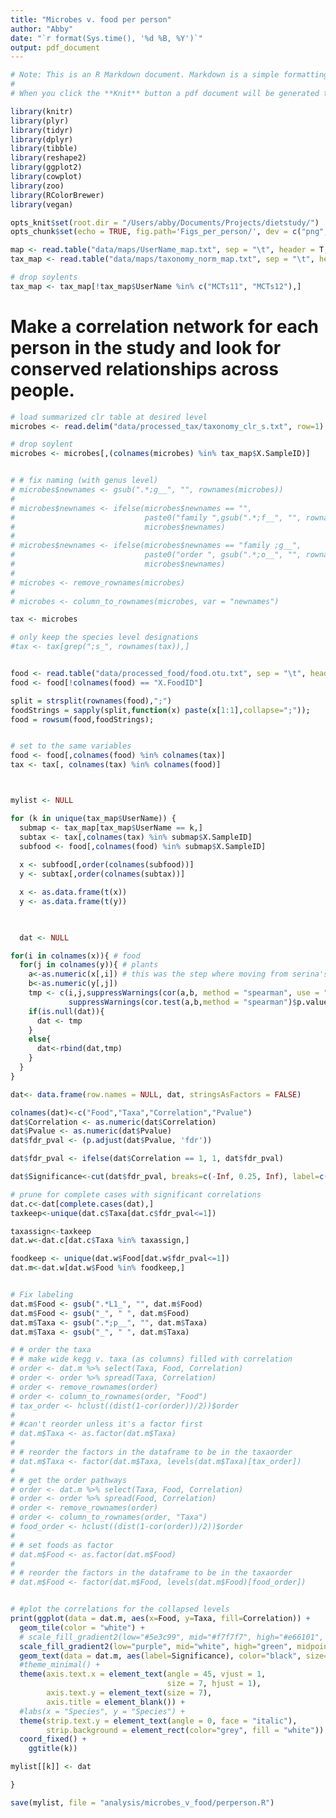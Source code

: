 ```yaml
---
title: "Microbes v. food per person"
author: "Abby"
date: "`r format(Sys.time(), '%d %B, %Y')`"
output: pdf_document
---
```


```r

# Note: This is an R Markdown document. Markdown is a simple formatting syntax for authoring HTML, PDF, and MS Word documents. For more details on using R Markdown see <http://rmarkdown.rstudio.com>.
# 
# When you click the **Knit** button a pdf document will be generated that includes both content as well as the output of any embedded R code chunks within the document. You need LaTex to make a pdf.

library(knitr)
library(plyr)
library(tidyr)
library(dplyr)
library(tibble)
library(reshape2)
library(ggplot2)
library(cowplot)
library(zoo)
library(RColorBrewer)
library(vegan)

opts_knit$set(root.dir = "/Users/abby/Documents/Projects/dietstudy/")
opts_chunk$set(echo = TRUE, fig.path='Figs_per_person/', dev = c("png", "pdf"), dpi = 300)

```

```r
map <- read.table("data/maps/UserName_map.txt", sep = "\t", header = T, comment = "")
tax_map <- read.table("data/maps/taxonomy_norm_map.txt", sep = "\t", header = T, comment = "")

# drop soylents
tax_map <- tax_map[!tax_map$UserName %in% c("MCTs11", "MCTs12"),]
```


# Make a correlation network for each person in the study and look for conserved relationships across people.

```r

# load summarized clr table at desired level
microbes <- read.delim("data/processed_tax/taxonomy_clr_s.txt", row=1) 

# drop soylent
microbes <- microbes[,(colnames(microbes) %in% tax_map$X.SampleID)]


# # fix naming (with genus level)
# microbes$newnames <- gsub(".*;g__", "", rownames(microbes))
# 
# microbes$newnames <- ifelse(microbes$newnames == "", 
#                             paste0("family ",gsub(".*;f__", "", rownames(microbes))), 
#                             microbes$newnames)
# 
# microbes$newnames <- ifelse(microbes$newnames == "family ;g__",
#                             paste0("order ", gsub(".*;o__", "", rownames(microbes))),
#                             microbes$newnames)
# 
# microbes <- remove_rownames(microbes)
# 
# microbes <- column_to_rownames(microbes, var = "newnames")

tax <- microbes

# only keep the species level designations
#tax <- tax[grep(";s_", rownames(tax)),]


food <- read.table("data/processed_food/food.otu.txt", sep = "\t", header = T, comment = "", row.names = "taxonomy")
food <- food[!colnames(food) == "X.FoodID"]

split = strsplit(rownames(food),";")
foodStrings = sapply(split,function(x) paste(x[1:1],collapse=";"));
food = rowsum(food,foodStrings);


# set to the same variables
food <- food[,colnames(food) %in% colnames(tax)]
tax <- tax[, colnames(tax) %in% colnames(food)]



mylist <- NULL

for (k in unique(tax_map$UserName)) {
  submap <- tax_map[tax_map$UserName == k,]
  subtax <- tax[,colnames(tax) %in% submap$X.SampleID]
  subfood <- food[,colnames(food) %in% submap$X.SampleID]
  
  x <- subfood[,order(colnames(subfood))]
  y <- subtax[,order(colnames(subtax))]

  x <- as.data.frame(t(x))
  y <- as.data.frame(t(y))
  


  dat <- NULL

for(i in colnames(x)){ # food
  for(j in colnames(y)){ # plants
    a<-as.numeric(x[,i]) # this was the step where moving from serina's code wasn't working
    b<-as.numeric(y[,j])
    tmp <- c(i,j,suppressWarnings(cor(a,b, method = "spearman", use = "everything")), 
             suppressWarnings(cor.test(a,b,method = "spearman")$p.value))
    if(is.null(dat)){
      dat <- tmp
    }
    else{
      dat<-rbind(dat,tmp)
    }
  }
}

dat<- data.frame(row.names = NULL, dat, stringsAsFactors = FALSE)

colnames(dat)<-c("Food","Taxa","Correlation","Pvalue")
dat$Correlation <- as.numeric(dat$Correlation)
dat$Pvalue <- as.numeric(dat$Pvalue)
dat$fdr_pval <- (p.adjust(dat$Pvalue, 'fdr'))

dat$fdr_pval <- ifelse(dat$Correlation == 1, 1, dat$fdr_pval)

dat$Significance<-cut(dat$fdr_pval, breaks=c(-Inf, 0.25, Inf), label=c( "*", ""))

# prune for complete cases with significant correlations
dat.c<-dat[complete.cases(dat),]
taxkeep<-unique(dat.c$Taxa[dat.c$fdr_pval<=1])

taxassign<-taxkeep
dat.w<-dat.c[dat.c$Taxa %in% taxassign,] 

foodkeep <- unique(dat.w$Food[dat.w$fdr_pval<=1])
dat.m<-dat.w[dat.w$Food %in% foodkeep,]


# Fix labeling
dat.m$Food <- gsub(".*L1_", "", dat.m$Food)
dat.m$Food <- gsub("_", " ", dat.m$Food)
dat.m$Taxa <- gsub(".*;p__", "", dat.m$Taxa)
dat.m$Taxa <- gsub("_", " ", dat.m$Taxa)

# # order the taxa
# # make wide kegg v. taxa (as columns) filled with correlation
# order <- dat.m %>% select(Taxa, Food, Correlation)
# order <- order %>% spread(Taxa, Correlation)
# order <- remove_rownames(order)
# order <- column_to_rownames(order, "Food")
# tax_order <- hclust((dist(1-cor(order))/2))$order
# 
# #can't reorder unless it's a factor first
# dat.m$Taxa <- as.factor(dat.m$Taxa)
# 
# # reorder the factors in the dataframe to be in the taxaorder
# dat.m$Taxa <- factor(dat.m$Taxa, levels(dat.m$Taxa)[tax_order])
# 
# # get the order pathways
# order <- dat.m %>% select(Taxa, Food, Correlation)
# order <- order %>% spread(Food, Correlation)
# order <- remove_rownames(order)
# order <- column_to_rownames(order, "Taxa")
# food_order <- hclust((dist(1-cor(order))/2))$order
# 
# # set foods as factor
# dat.m$Food <- as.factor(dat.m$Food)
# 
# # reorder the factors in the dataframe to be in the taxaorder
# dat.m$Food <- factor(dat.m$Food, levels(dat.m$Food)[food_order])


# #plot the correlations for the collapsed levels
print(ggplot(data = dat.m, aes(x=Food, y=Taxa, fill=Correlation)) +
  geom_tile(color = "white") +
  # scale_fill_gradient2(low="#5e3c99", mid="#f7f7f7", high="#e66101", midpoint = 0, limit = c(-0.95,0.95), space = "Lab", name = "Spearman") +
  scale_fill_gradient2(low="purple", mid="white", high="green", midpoint = 0, limit = c(-.9999,.9999), space = "Lab", name = "Spearman") +
  geom_text(data = dat.m, aes(label=Significance), color="black", size=2) +
  #theme_minimal() +
  theme(axis.text.x = element_text(angle = 45, vjust = 1,
                                   size = 7, hjust = 1),
        axis.text.y = element_text(size = 7),
        axis.title = element_blank()) +
  #labs(x = "Species", y = "Species") +
  theme(strip.text.y = element_text(angle = 0, face = "italic"),
        strip.background = element_rect(color="grey", fill = "white")) +
  coord_fixed() +
    ggtitle(k))

mylist[[k]] <- dat

}

save(mylist, file = "analysis/microbes_v_food/perperson.R")


```
